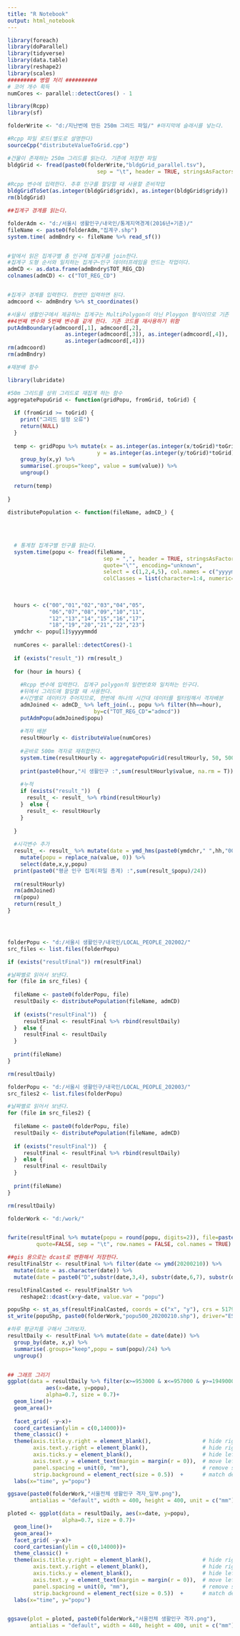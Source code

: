 ```yaml
---
title: "R Notebook"
output: html_notebook
---
```






```r

library(foreach)
library(doParallel)
library(tidyverse)
library(data.table)
library(reshape2)
library(scales)
######### 병렬 처리 ##########
# 코어 개수 획득
numCores <- parallel::detectCores() - 1

```




```r


library(Rcpp)
library(sf)

folderWrite <- "d:/지난번에 만든 250m 그리드 파일/" #마지막에 슬래시를 넣는다.

#Rcpp 파일 로드(별도로 설명한다)
sourceCpp("distributeValueToGrid.cpp")

#건물이 존재하는 250m 그리드를 읽는다. 기존에 저장한 파일
bldgGrid <- fread(paste0(folderWrite,"bldgGrid_parallel.tsv"),
                            sep = "\t", header = TRUE, stringsAsFactors = FALSE)

#Rcpp 변수에 입력한다. 추후 인구를 할당할 때 사용할 준비작업
bldgGridToSet(as.integer(bldgGrid$gridx), as.integer(bldgGrid$gridy))
rm(bldgGrid)


```



```r

##집계구 경계를 읽는다.

folderAdm <- "d:/서울시 생활인구/내국인/통계지역경계(2016년+기준)/"
fileName <- paste0(folderAdm,"집계구.shp")
system.time( admBndry <- fileName %>% read_sf())


#앞에서 읽은 집계구별 총 인구에 집계구를 join한다.
#집계구 도형 순서와 일치하는 집계구~인구 데이터프레임을 만드는 작업이다.
admCD <- as.data.frame(admBndry$TOT_REG_CD)
colnames(admCD) <- c("TOT_REG_CD")


#집계구 경계를 입력한다. 한번만 입력하면 된다.
admcoord <- admBndry %>% st_coordinates()

#서울시 생활인구에서 제공하는 집계구는 MultiPolygon이 아닌 Ploygon 형식이므로 기존 함수에 보내는 변수가 약간 다르다.
##4번째 변수와 5번째 변수를 같게 한다. 기존 코드를 재사용하기 위함
putAdmBoundary(admcoord[,1], admcoord[,2],
                  as.integer(admcoord[,3]), as.integer(admcoord[,4]), 
                  as.integer(admcoord[,4]))
rm(admcoord)
rm(admBndry)

```




```r
#재분배 함수

library(lubridate)

#50m 그리드를 상위 그리드로 재집계 하는 함수
aggregatePopuGrid <- function(gridPopu, fromGrid, toGrid) {
  
  if (fromGrid >= toGrid) {
    print("그리드 설정 오류")
    return(NULL)
  }
  
  temp <- gridPopu %>% mutate(x = as.integer(as.integer(x/toGrid)*toGrid) + (toGrid/2) ,
                            y = as.integer(as.integer(y/toGrid)*toGrid) + (toGrid/2)) %>%
    group_by(x,y) %>%
    summarise(.groups="keep", value = sum(value)) %>%
    ungroup()
  
  return(temp)
  
}

distributePopulation <- function(fileName, admCD_) {
  
  
  
      
  # 통계청 집계구별 인구를 읽는다.
  system.time(popu <- fread(fileName,
                              sep = ",", header = TRUE, stringsAsFactors = FALSE,
                              quote="\"", encoding="unknown",
                              select = c(1,2,4,5), col.names = c("yyyymmdd","hh","admcd","popu"),
                              colClasses = list(character=1:4, numeric=5)))
  
  
  
  hours <- c("00","01","02","03","04","05",
             "06","07","08","09","10","11",
             "12","13","14","15","16","17",
             "18","19","20","21","22","23") 
  ymdchr <- popu[1]$yyyymmdd
  
  numCores <- parallel::detectCores()-1
  
  if (exists("result_")) rm(result_)
  
  for (hour in hours) {
  
    #Rcpp 변수에 입력한다. 집계구 polygon의 일련번호와 일치하는 인구다.
    #뒤에서 그리드에 할당할 때 사용한다.
    #시간별로 데이터가 주어지므로, 한번에 하나의 시간대 데이터를 필터링해서 격자배분
    admJoined <- admCD_ %>% left_join(., popu %>% filter(hh==hour),
                           by=c("TOT_REG_CD"="admcd"))
    putAdmPopu(admJoined$popu)
    
    #격자 배분
    resultHourly <- distributeValue(numCores) 
    
    #곧바로 500m 격자로 재취합한다.
    system.time(resultHourly <- aggregatePopuGrid(resultHourly, 50, 500) %>% mutate(hh = hour))
    
    print(paste0(hour,"시 생활인구 :",sum(resultHourly$value, na.rm = T)))
    
    #누적
    if (exists("result_"))  { 
      result_ <- result_ %>% rbind(resultHourly) 
    }  else {
      result_ <- resultHourly
    }
    
  }
  
  #시각변수 추가
  result_ <- result_ %>% mutate(date = ymd_hms(paste0(ymdchr," ",hh,"0000"))) %>%
    mutate(popu = replace_na(value, 0)) %>% 
    select(date,x,y,popu)
  print(paste0("평균 인구 집계(파일 총계) :",sum(result_$popu)/24))
  
  rm(resultHourly)
  rm(admJoined)
  rm(popu)
  return(result_)
}





```


```r


folderPopu <- "d:/서울시 생활인구/내국인/LOCAL_PEOPLE_202002/"
src_files <- list.files(folderPopu)

if (exists("resultFinal")) rm(resultFinal)

#날짜별로 읽어서 보낸다.
for (file in src_files) {
  
  fileName <- paste0(folderPopu, file)
  resultDaily <- distributePopulation(fileName, admCD)
  
  if (exists("resultFinal"))  { 
     resultFinal <- resultFinal %>% rbind(resultDaily) 
  }  else {
     resultFinal <- resultDaily
  }
    
  print(fileName)
}

rm(resultDaily)

```


```r


folderPopu <- "d:/서울시 생활인구/내국인/LOCAL_PEOPLE_202003/"
src_files2 <- list.files(folderPopu)

#날짜별로 읽어서 보낸다.
for (file in src_files2) {
  
  fileName <- paste0(folderPopu, file)
  resultDaily <- distributePopulation(fileName, admCD)
  
  if (exists("resultFinal"))  { 
     resultFinal <- resultFinal %>% rbind(resultDaily) 
  }  else {
     resultFinal <- resultDaily
  }
    
  print(fileName)
}

rm(resultDaily)

```


```r
folderWork <- "d:/work/"


fwrite(resultFinal %>% mutate(popu = round(popu, digits=2)), file=paste0(folderWork,"resultDistributed_500m_Feb_Mar.tsv"),
         quote=FALSE, sep = "\t", row.names = FALSE, col.names = TRUE)

##gis 용으로는 dcast로 변환해서 저장한다.
resultFinalStr <- resultFinal %>% filter(date <= ymd(20200210)) %>%
  mutate(date = as.character(date)) %>%
  mutate(date = paste0("D",substr(date,3,4), substr(date,6,7), substr(date,9,10), substr(date,12,13)))

resultFinalCasted <- resultFinalStr %>%
    reshape2::dcast(x+y~date, value.var = "popu")

popuShp <- st_as_sf(resultFinalCasted, coords = c("x", "y"), crs = 5179) 
st_write(popuShp, paste0(folderWork,"popu500_20200210.shp"), driver="ESRI Shapefile")
```



```r


#하루 평균치를 구해서 그려보자.
resultDaily <- resultFinal %>% mutate(date = date(date)) %>%
  group_by(date, x,y) %>%
  summarise(.groups="keep",popu = sum(popu)/24) %>%
  ungroup()


## 그래프 그리기
ggplot(data = resultDaily %>% filter(x>=953000 & x<=957000 & y>=1949000 & y<=1953000),
            aes(x=date, y=popu),
            alpha=0.7, size = 0.7)+
  geom_line()+ 
  geom_area()+
  
  facet_grid( -y~x)+
  coord_cartesian(ylim = c(0,14000))+
  theme_classic() +
  theme(axis.title.y.right = element_blank(),                # hide right axis title
        axis.text.y.right = element_blank(),                 # hide right axis labels
        axis.ticks.y = element_blank(),                      # hide left/right axis ticks
        axis.text.y = element_text(margin = margin(r = 0)),  # move left axis labels closer to axis
        panel.spacing = unit(0, "mm"),                       # remove spacing between facets
        strip.background = element_rect(size = 0.5))  +      # match default line size of theme_classic
  labs(x="time", y="popu")

ggsave(paste0(folderWork,"서울전체 생활인구 격자_일부.png"),
       antialias = "default", width = 400, height = 400, unit = c("mm"), dpi = 300)

ploted <- ggplot(data = resultDaily, aes(x=date, y=popu),
                 alpha=0.7, size = 0.7)+
  geom_line()+ 
  geom_area()+
  facet_grid( -y~x)+
  coord_cartesian(ylim = c(0,14000))+
  theme_classic() +
  theme(axis.title.y.right = element_blank(),                # hide right axis title
        axis.text.y.right = element_blank(),                 # hide right axis labels
        axis.ticks.y = element_blank(),                      # hide left/right axis ticks
        axis.text.y = element_text(margin = margin(r = 0)),  # move left axis labels closer to axis
        panel.spacing = unit(0, "mm"),                       # remove spacing between facets
        strip.background = element_rect(size = 0.5))  +      # match default line size of theme_classic
  labs(x="time", y="popu")


ggsave(plot = ploted, paste0(folderWork,"서울전체 생활인구 격자.png"),
       antialias = "default", width = 440, height = 400, unit = c("mm"), dpi = 300)

```

